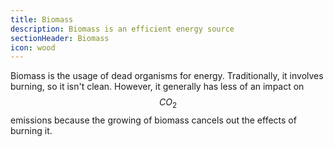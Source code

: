 ```yaml
---
title: Biomass
description: Biomass is an efficient energy source
sectionHeader: Biomass
icon: wood
---
```


Biomass is the usage of dead organisms for energy.
Traditionally, it involves burning, so it isn't clean.
However, it generally has less of an impact on $$CO_{2}$$ emissions because the growing of biomass cancels out the effects of burning it.
